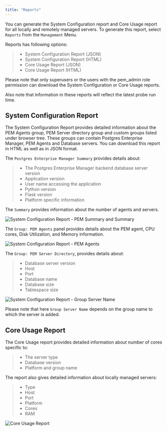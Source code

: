 ```yaml
---
title: "Reports"
---
```


<div id="reports" class="registered_link"></div>


You can generate the System Configuration report and Core Usage report for all locally and remotely managed servers. To generate this report, select `Reports` from the `Management` Menu.

Reports has following options:

> -   System Configuration Report (JSON)
> -   System Configuration Report (HTML)
> -   Core Usage Report (JSON)
> -   Core Usage Report (HTML)

Please note that only superusers or the users with the pem\_admin role permission can download the System Configuration or Core Usage reports.

Also note that information in these reports will reflect the latest probe run time.

## System Configuration Report

The System Configuration Report provides detailed information about the PEM Agents group, PEM Server directory group and custom groups listed under browser tree. These groups can contain Postgres Enterprise Manager, PEM Agents and Database servers. You can download this report in HTML as well as in JSON format.

The `Postgres Enterprise Manager Summary` provides details about:

> -   The Postgres Enterprise Manager backend database server version
> -   Application version
> -   User name accessing the application
> -   Python version
> -   Flask version
> -   Platform specific information

The `Summary` provides information about the number of agents and servers.

![System Configuration Report - PEM Summary and Summary](../images/system_configuration_report_pem_summary_and_summary.png)

The `Group: PEM Agents` panel provides details about the PEM agent, CPU cores, Disk Utilization, and Memory information.

![System Configuration Report - PEM Agents](../images/system_configuration_report_pem_agents.png)

The `Group: PEM Server Directory`, provides details about:

> -   Database server version
> -   Host
> -   Port
> -   Database name
> -   Database size
> -   Tablespace size

![System Configuration Report - Group Server Name](../images/system_configuration_report_pem_server_directory.png)

Please note that here `Group Server Name` depends on the group name to which the server is added.

## Core Usage Report

The Core Usage report provides detailed information about number of cores specific to:

> -   The server type
> -   Database version
> -   Platform and group name

The report also gives detailed information about locally managed servers:

> -   Type
> -   Host
> -   Port
> -   Platform
> -   Cores
> -   RAM

![Core Usage Report](../images/core_usage_report.png)
